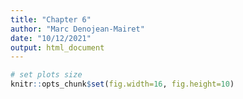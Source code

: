 ```yaml
---
title: "Chapter 6"
author: "Marc Denojean-Mairet"
date: "10/12/2021"
output: html_document
---
```


```r

# set plots size
knitr::opts_chunk$set(fig.width=16, fig.height=10)

```

